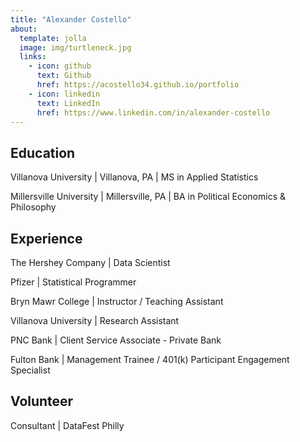 ```yaml
---
title: "Alexander Costello"
about:
  template: jolla
  image: img/turtleneck.jpg
  links:
    - icon: github
      text: Github
      href: https://acostello34.github.io/portfolio
    - icon: linkedin
      text: LinkedIn
      href: https://www.linkedin.com/in/alexander-costello
---
```


## Education

Villanova University \| Villanova, PA \| MS in Applied Statistics

Millersville University \| Millersville, PA \| BA in Political Economics & Philosophy


## Experience

The Hershey Company \| Data Scientist

Pfizer \| Statistical Programmer 

Bryn Mawr College \| Instructor / Teaching Assistant

Villanova University \| Research Assistant 

PNC Bank \| Client Service Associate - Private Bank 

Fulton Bank \| Management Trainee / 401(k) Participant Engagement Specialist 

## Volunteer 

Consultant \| DataFest Philly 